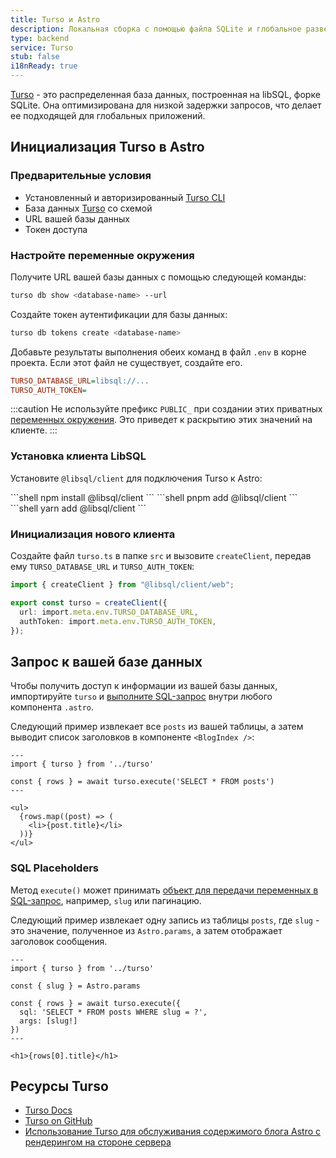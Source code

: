 ```yaml
---
title: Turso и Astro
description: Локальная сборка с помощью файла SQLite и глобальное развертывание с помощью Turso.
type: backend
service: Turso
stub: false
i18nReady: true
---
```


[Turso](https://turso.tech) - это распределенная база данных, построенная на libSQL, форке SQLite. Она оптимизирована для низкой задержки запросов, что делает ее подходящей для глобальных приложений.

## Инициализация Turso в Astro

### Предварительные условия

- Установленный и авторизированный [Turso CLI](https://docs.turso.tech/reference/turso-cli)
- База данных [Turso](https://turso.tech) со схемой
- URL вашей базы данных
- Токен доступа

### Настройте переменные окружения

Получите URL вашей базы данных с помощью следующей команды:

```bash
turso db show <database-name> --url
```

Создайте токен аутентификации для базы данных:

```bash
turso db tokens create <database-name>
```

Добавьте результаты выполнения обеих команд в файл `.env` в корне проекта. Если этот файл не существует, создайте его.

```ini title=".env"
TURSO_DATABASE_URL=libsql://...
TURSO_AUTH_TOKEN=
```

:::caution
Не используйте префикс `PUBLIC_` при создании этих приватных [переменных окружения](/ru/guides/environment-variables/). Это приведет к раскрытию этих значений на клиенте.
:::

### Установка клиента LibSQL

Установите `@libsql/client` для подключения Turso к Astro:

<PackageManagerTabs>
  <Fragment slot="npm">
    ```shell
    npm install @libsql/client
    ```
  </Fragment>
  <Fragment slot="pnpm">
    ```shell
    pnpm add @libsql/client
    ```
  </Fragment>
  <Fragment slot="yarn">
    ```shell
    yarn add @libsql/client
    ```
  </Fragment>
</PackageManagerTabs>

### Инициализация нового клиента

Создайте файл `turso.ts` в папке `src` и вызовите `createClient`, передав ему `TURSO_DATABASE_URL` и `TURSO_AUTH_TOKEN`:

```ts title="src/turso.ts"
import { createClient } from "@libsql/client/web";

export const turso = createClient({
  url: import.meta.env.TURSO_DATABASE_URL,
  authToken: import.meta.env.TURSO_AUTH_TOKEN,
});
```

## Запрос к вашей базе данных

Чтобы получить доступ к информации из вашей базы данных, импортируйте `turso` и [выполните SQL-запрос](https://docs.turso.tech/libsql/client-access/javascript-typescript-sdk#execute-a-single-statement) внутри любого компонента `.astro`.

Следующий пример извлекает все `posts` из вашей таблицы, а затем выводит список заголовков в компоненте `<BlogIndex />`:

```astro title="src/components/BlogIndex.astro"
---
import { turso } from '../turso'

const { rows } = await turso.execute('SELECT * FROM posts')
---

<ul>
  {rows.map((post) => (
    <li>{post.title}</li>
  ))}
</ul>
```

### SQL Placeholders

Метод `execute()` может принимать [объект для передачи переменных в SQL-запрос](https://docs.turso.tech/libsql/client-access/javascript-typescript-sdk#positional-placeholders), например, `slug` или пагинацию.

Следующий пример извлекает одну запись из таблицы `posts`, где `slug` - это значение, полученное из `Astro.params`, а затем отображает заголовок сообщения.

```astro title="src/pages/index.astro"
---
import { turso } from '../turso'

const { slug } = Astro.params

const { rows } = await turso.execute({
  sql: 'SELECT * FROM posts WHERE slug = ?',
  args: [slug!]
})
---

<h1>{rows[0].title}</h1>
```

## Ресурсы Turso
- [Turso Docs](https://docs.turso.tech)
- [Turso on GitHub](https://github.com/tursodatabase)
- [Использование Turso для обслуживания содержимого блога Astro с рендерингом на стороне сервера](https://blog.turso.tech/using-turso-to-serve-a-server-side-rendered-astro-blogs-content-58caa6188bd5)